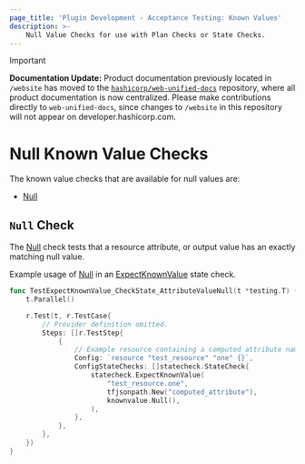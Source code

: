 ```yaml
---
page_title: 'Plugin Development - Acceptance Testing: Known Values'
description: >-
    Null Value Checks for use with Plan Checks or State Checks.
---
```


> [!IMPORTANT]  
> **Documentation Update:** Product documentation previously located in `/website` has moved to the [`hashicorp/web-unified-docs`](https://github.com/hashicorp/web-unified-docs) repository, where all product documentation is now centralized. Please make contributions directly to `web-unified-docs`, since changes to `/website` in this repository will not appear on developer.hashicorp.com.

# Null Known Value Checks

The known value checks that are available for null values are:

* [Null](/terraform/plugin/testing/acceptance-tests/known-value-checks/null#null-check)

## `Null` Check

The [Null](https://pkg.go.dev/github.com/hashicorp/terraform-plugin-testing/knownvalue#Null) check tests that a resource attribute, or output value has an exactly matching null value.

Example usage of [Null](https://pkg.go.dev/github.com/hashicorp/terraform-plugin-testing/knownvalue#Null) in an [ExpectKnownValue](/terraform/plugin/testing/acceptance-tests/state-checks/resource) state check.

```go
func TestExpectKnownValue_CheckState_AttributeValueNull(t *testing.T) {
	t.Parallel()

	r.Test(t, r.TestCase{
		// Provider definition omitted.
		Steps: []r.TestStep{
			{
        	    // Example resource containing a computed attribute named "computed_attribute"
				Config: `resource "test_resource" "one" {}`,
				ConfigStateChecks: []statecheck.StateCheck{
					statecheck.ExpectKnownValue(
						"test_resource.one",
						tfjsonpath.New("computed_attribute"),
						knownvalue.Null(),
					),
				},
			},
		},
	})
}
```
